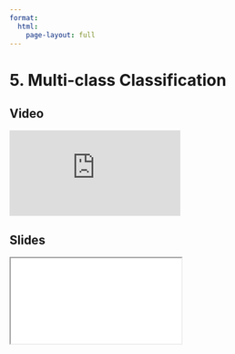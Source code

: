 ```yaml
---
format:
  html:
    page-layout: full
---
```


# 5. Multi-class Classification

::: {.panel-tabset .nav-pills}

## Video

<iframe
    class="video"
    src="https://www.youtube.com/embed/acmqirTF9Ag?start=2767&end=3297&rel=0" 
    title="Module 8 Video - Multi-class Classification"
    frameborder="0"
    allow="accelerometer; autoplay; clipboard-write; encrypted-media; gyroscope; picture-in-picture"
    allowfullscreen
></iframe>

## Slides

<iframe
    class="slide-deck"
    src="slides/module8_17.html"
></iframe>

:::
